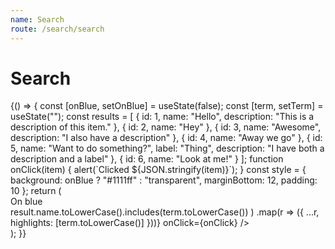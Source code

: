 ```yaml
---
name: Search
route: /search/search
---
```


# Search


<Playground>
  {() => {
    const [onBlue, setOnBlue] = useState(false);
    const [term, setTerm] = useState("");
    const results = [
      {
        id: 1,
        name: "Hello",
        description: "This is a description of this item."
      },
      { id: 2, name: "Hey" },
      { id: 3, name: "Awesome", description: "I also have a description" },
      { id: 4, name: "Away we go" },
      {
        id: 5,
        name: "Want to do something?",
        label: "Thing",
        description: "I have both a description and a label"
      },
      { id: 6, name: "Look at me!" }
    ];
    function onClick(item) {
      alert(`Clicked ${JSON.stringify(item)}`);
    }
    const style = {
      background: onBlue ? "#1111ff" : "transparent",
      marginBottom: 12,
      padding: 10
    };
    return (
      <div style={style}>
        <div style={style}>
          <BooleanInput value={onBlue} onChange={setOnBlue}>
            On blue
          </BooleanInput>
        </div>
        <Search
          placeholder="Search for anything..."
          translucent={onBlue}
          term={term}
          onChange={setTerm}
          results={results
            .filter(result =>
              result.name.toLowerCase().includes(term.toLowerCase())
            )
            .map(r => ({ ...r, highlights: [term.toLowerCase()] }))}
          onClick={onClick}
        />
      </div>
    );
  }}
</Playground>
